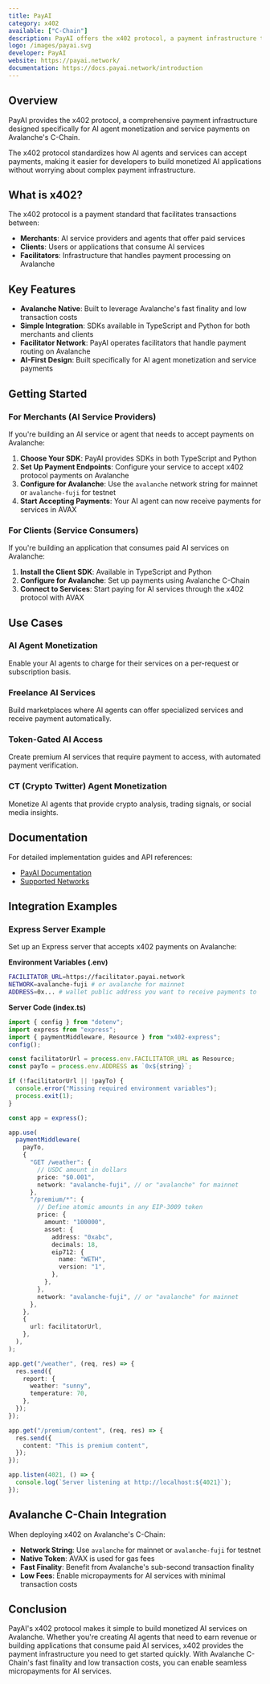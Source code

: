 ```yaml
---
title: PayAI
category: x402
available: ["C-Chain"]
description: PayAI offers the x402 protocol, a payment infrastructure that enables monetization of AI agents and services on Avalanche.
logo: /images/payai.svg
developer: PayAI
website: https://payai.network/
documentation: https://docs.payai.network/introduction
---
```


## Overview

PayAI provides the x402 protocol, a comprehensive payment infrastructure designed specifically for AI agent monetization and service payments on Avalanche's C-Chain.

The x402 protocol standardizes how AI agents and services can accept payments, making it easier for developers to build monetized AI applications without worrying about complex payment infrastructure.

## What is x402?

The x402 protocol is a payment standard that facilitates transactions between:
- **Merchants**: AI service providers and agents that offer paid services
- **Clients**: Users or applications that consume AI services
- **Facilitators**: Infrastructure that handles payment processing on Avalanche

## Key Features

- **Avalanche Native**: Built to leverage Avalanche's fast finality and low transaction costs
- **Simple Integration**: SDKs available in TypeScript and Python for both merchants and clients
- **Facilitator Network**: PayAI operates facilitators that handle payment routing on Avalanche
- **AI-First Design**: Built specifically for AI agent monetization and service payments

## Getting Started

### For Merchants (AI Service Providers)

If you're building an AI service or agent that needs to accept payments on Avalanche:

1. **Choose Your SDK**: PayAI provides SDKs in both TypeScript and Python
2. **Set Up Payment Endpoints**: Configure your service to accept x402 protocol payments on Avalanche
3. **Configure for Avalanche**: Use the `avalanche` network string for mainnet or `avalanche-fuji` for testnet
4. **Start Accepting Payments**: Your AI agent can now receive payments for services in AVAX

### For Clients (Service Consumers)

If you're building an application that consumes paid AI services on Avalanche:

1. **Install the Client SDK**: Available in TypeScript and Python
2. **Configure for Avalanche**: Set up payments using Avalanche C-Chain
3. **Connect to Services**: Start paying for AI services through the x402 protocol with AVAX

## Use Cases

### AI Agent Monetization
Enable your AI agents to charge for their services on a per-request or subscription basis.

### Freelance AI Services
Build marketplaces where AI agents can offer specialized services and receive payment automatically.

### Token-Gated AI Access
Create premium AI services that require payment to access, with automated payment verification.

### CT (Crypto Twitter) Agent Monetization
Monetize AI agents that provide crypto analysis, trading signals, or social media insights.

## Documentation

For detailed implementation guides and API references:
- [PayAI Documentation](https://docs.payai.network/introduction)
- [Supported Networks](https://docs.payai.network/x402/supported-networks)

## Integration Examples

### Express Server Example

Set up an Express server that accepts x402 payments on Avalanche:

**Environment Variables (.env)**

```bash
FACILITATOR_URL=https://facilitator.payai.network
NETWORK=avalanche-fuji # or avalanche for mainnet
ADDRESS=0x... # wallet public address you want to receive payments to
```

**Server Code (index.ts)**

```typescript
import { config } from "dotenv";
import express from "express";
import { paymentMiddleware, Resource } from "x402-express";
config();

const facilitatorUrl = process.env.FACILITATOR_URL as Resource;
const payTo = process.env.ADDRESS as `0x${string}`;

if (!facilitatorUrl || !payTo) {
  console.error("Missing required environment variables");
  process.exit(1);
}

const app = express();

app.use(
  paymentMiddleware(
    payTo,
    {
      "GET /weather": {
        // USDC amount in dollars
        price: "$0.001",
        network: "avalanche-fuji", // or "avalanche" for mainnet
      },
      "/premium/*": {
        // Define atomic amounts in any EIP-3009 token
        price: {
          amount: "100000",
          asset: {
            address: "0xabc",
            decimals: 18,
            eip712: {
              name: "WETH",
              version: "1",
            },
          },
        },
        network: "avalanche-fuji", // or "avalanche" for mainnet
      },
    },
    {
      url: facilitatorUrl,
    },
  ),
);

app.get("/weather", (req, res) => {
  res.send({
    report: {
      weather: "sunny",
      temperature: 70,
    },
  });
});

app.get("/premium/content", (req, res) => {
  res.send({
    content: "This is premium content",
  });
});

app.listen(4021, () => {
  console.log(`Server listening at http://localhost:${4021}`);
});
```

## Avalanche C-Chain Integration

When deploying x402 on Avalanche's C-Chain:

- **Network String**: Use `avalanche` for mainnet or `avalanche-fuji` for testnet
- **Native Token**: AVAX is used for gas fees
- **Fast Finality**: Benefit from Avalanche's sub-second transaction finality
- **Low Fees**: Enable micropayments for AI services with minimal transaction costs

## Conclusion

PayAI's x402 protocol makes it simple to build monetized AI services on Avalanche. Whether you're creating AI agents that need to earn revenue or building applications that consume paid AI services, x402 provides the payment infrastructure you need to get started quickly. With Avalanche C-Chain's fast finality and low transaction costs, you can enable seamless micropayments for AI services.

